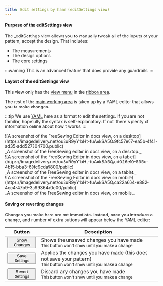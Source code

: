 ```yaml
---
title: Edit settings by hand (editSettings view)
---
```


#### Purpose of the editSettings view

The _editSettings view allows you to manually tweak all of the inputs of your pattern, accept the design.
That includes:

- The measurements
- The design options
- The core settings

:::warning
This is an advanced feature that does provide any guardrails.
:::

#### Layout of the editSettings view

This view only has the [view menu](#view-menu) in the [ribbon area](#areas).

The rest of the [main working area](#areas) is taken up by a YAML editor that allows you to make changes.

:::tip
We use [YAML](https://en.wikipedia.org/wiki/YAML) here as a format to edit the
settings. If you are not familiar, hopefully the syntax is self-explanatory.
If not, there's plenty of information online about how it works.
:::

<Tabs>
  <TabItem value="desktop" label="On Desktop">
    ![A screenshot of the FreeSewing Editor in docs view, on a
    desktop](https://imagedelivery.net/ouSuR9yY1bHt-fuAokSA5Q/9fc57e07-ea5b-4f41-ad35-add527304700/public)
    <div className="tw:text-center">
      _A screenshot of the FreeSewing editor in docs view, on a desktop._
    </div>
  </TabItem>
  <TabItem value="tablet" label="On Tablet">
    ![A screenshot of the FreeSewing Editor in docs view, on a
    tablet](https://imagedelivery.net/ouSuR9yY1bHt-fuAokSA5Q/cd026ef0-535c-4b15-bba3-69fc9cda5800/public)
    <div className="tw:text-center">
      _A screenshot of the FreeSewing editor in docs view, on a tablet._
    </div>
  </TabItem>
  <TabItem value="mobile" label="On Mobile">
    ![A screenshot of the FreeSewing Editor in docs view on
    mobile](https://imagedelivery.net/ouSuR9yY1bHt-fuAokSA5Q/ca22a664-e882-4cc4-47b9-3b99364a0c00/public)
    <div className="tw:text-center">
      _A screenshot of the FreeSewing editor in docs view, on mobile._
    </div>
  </TabItem>
</Tabs>

#### Saving or reverting changes

Changes you make here are not immediate. Instead, once you introduce a change,
and number of extra buttons will appear below the YAML editor:

| Button | Description |
| ------ | ----------- |
| <button className="tw:flex tw:flex-row tw:gap-2 tw:daisy-btn tw:daisy-btn-primary tw:daisy-btn-outline">Show Changes</button> | Shows the unsaved changes you have made<br /><small>This button won't show until you make a change</small> |
| <button className="tw:flex tw:flex-row tw:gap-2 tw:daisy-btn tw:daisy-btn-primary"><OkIcon /> Save Settings</button> | Applies the changes you have made (this does not save your pattern)<br /><small>This button won't show until you make a change</small> |
| <button className="tw:flex tw:flex-row tw:gap-2 tw:daisy-btn tw:daisy-btn-error tw:daisy-btn-outline"><ResetIcon /> Revert Settings</button> | Discard any changes you have made<br /><small>This button won't show until you make a change</small> |


